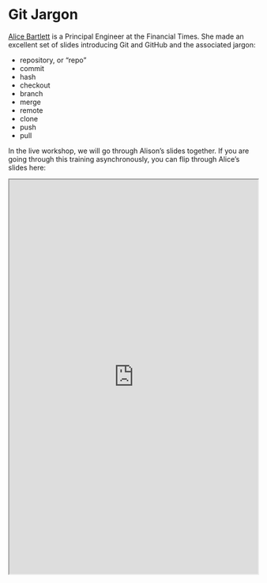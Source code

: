 # Git Jargon

[Alice Bartlett](https://github.com/alicebartlett) is a Principal Engineer at 
the Financial Times. She made an excellent set of slides introducing Git and 
GitHub and the associated jargon:

* repository, or "repo"
* commit
* hash
* checkout
* branch
* merge
* remote
* clone
* push 
* pull

In the live workshop, we will go through Alison's slides together. If you are 
going through this training asynchronously, you can flip through Alice's slides 
here: 

<iframe src="https://drive.google.com/file/d/1_cC4nuel2HcxMyzrTFVY_zFu2HeGuVY7/preview" width="100%" height="800"></iframe>
